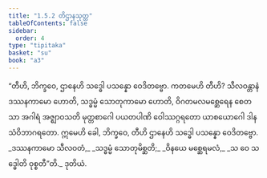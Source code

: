 ```yaml
---
title: "1.5.2 တိဌာနသုတ္တ"
tableOfContents: false
sidebar:
  order: 4
type: "tipitaka"
basket: "su"
book: "a3"
---
```



<DynamicBreadcrumb />

<Division number="42" book="a3">

<Paragraph number="275" book="a3">
“တီဟိ, ဘိက္ခဝေ, ဌာနေဟိ သဒ္ဓေါ ပသန္နော ဝေဒိတဗ္ဗော. ကတမေဟိ တီဟိ? သီလဝန္တာနံ ဒဿနကာမော ဟောတိ, သဒ္ဓမ္မံ သောတုကာမော ဟောတိ, ဝိဂတမလမစ္ဆေရေန စေတသာ အဂါရံ အဇ္ဈာဝသတိ မုတ္တစာဂေါ ပယတပါဏိ ဝေါဿဂ္ဂရတော ယာစယောဂေါ ဒါနသံဝိဘာဂရတော. ဣမေဟိ ခေါ, ဘိက္ခဝေ, တီဟိ ဌာနေဟိ သဒ္ဓေါ ပသန္နော ဝေဒိတဗ္ဗော.
</Paragraph>

<Paragraph number="276" type="verses" book="a3">
_ဒဿနကာမော သီလဝတံ,_  
_သဒ္ဓမ္မံ သောတုမိစ္ဆတိ;_  
_ဝိနယေ မစ္ဆေရမလံ,_  
_သ ဝေ သဒ္ဓေါတိ ဝုစ္စတီ”တိ._  


</Paragraph>
</Division>

<Paragraph number="277" type="center" book="a3">
ဒုတိယံ.
</Paragraph>